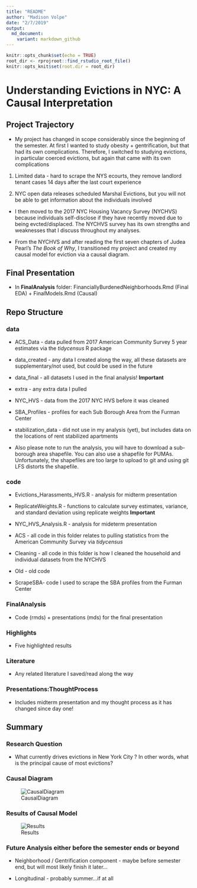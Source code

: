 ```yaml
---
title: "README"
author: "Madison Volpe"
date: "2/7/2019"
output:
  md_document:
    variant: markdown_github
---
```


```r
knitr::opts_chunk$set(echo = TRUE)
root_dir <- rprojroot::find_rstudio_root_file()
knitr::opts_knit$set(root.dir = root_dir)
```

# Understanding Evictions in NYC: A Causal Interpretation 

## Project Trajectory 

* My project has changed in scope considerably since the beginning of the semester. At first I wanted to study obesity + gentrification, but that had its own complications. Therefore, I switched to studying evictions, in particular coerced evictions, but again that came with its own complications

1. Limited data  - hard to scrape the NYS ecourts, they remove landlord tenant cases 14 days after the last court experience

2. NYC open data releases scheduled Marshal Evictions, but you will not be able to get information about the individuals involved

* I then moved to the 2017 NYC Housing Vacancy Survey (NYCHVS) because individuals self-disclose if they have recently moved due to being evcted/displaced. The NYCHVS survey has its own strengths and weaknesses that I discuss throughout my analyses.

* From the NYCHVS and after reading the first seven chapters of Judea Pearl's *The Book of Why*, I transitioned my project and created my causal model for eviction via a causal diagram. 

## Final Presentation 

* In **FinalAnalysis** folder: FinanciallyBurdenedNeighborhoods.Rmd (Final EDA) + FinalModels.Rmd (Causal)

## Repo Structure 

### data

* ACS_Data - data pulled from 2017 American Community Survey 5 year estimates via the *tidycensus* R package 

* data_created - any data I created along the way, all these datasets are supplementary/not used, but could be used in the future 

* data_final - all datasets I used in the final analysis! **Important** 

* extra - any extra data I pulled 

* NYC_HVS - data from the 2017 NYC HVS before it was cleaned 

* SBA_Profiles - profiles for each Sub Borough Area from the Furman Center

* stabilization_data - did not use in my analysis (yet), but includes data on the locations of rent stabilized apartments

* Also please note to run the analysis, you will have to download a sub-borough area shapefile. You can also use a shapefile for PUMAs. Unfortunately, the shapefiles are too large to upload to git and using git LFS distorts the shapefile. 

### code

* Evictions_Harassments_HVS.R - analysis for midterm presentation 

* ReplicateWeights.R - functions to calculate survey estimates, variance, and standard deviation using replicate weights **Important** 

* NYC_HVS_Analysis.R - analysis for mideterm presentation 

* ACS - all code in this folder relates to pulling statistics from the American Community Survey via *tidycensus* 

* Cleaning - all code in this folder is how I cleaned the household and individual datasets from the NYCHVS 

* Old - old code 

* ScrapeSBA- code I used to scrape the SBA profiles from the Furman Center 

### FinalAnalysis

* Code (rmds) + presentations (mds) for the final presentation 

### Highlights

* Five highlighted results

### Literature

* Any related literature I saved/read along the way

### Presentations:ThoughtProcess

* Includes midterm presentation and my thought process as it has changed since day one! 

## Summary 

### Research Question

* What currently drives evictions in New York City ? In other words, what is the principal cause of most evictions? 

### Causal Diagram 

![CausalDiagram](./FinalAnalysis/FinalModels_files/figure-markdown_github/causal_model-1.png)

### Results of Causal Model

![Results](./Highlights/Income_Causal_Model_Results.png)

### Future Analysis either before the semester ends or beyond 

* Neighborhood / Gentrification component  - maybe before semester end, but will most likely finish it later...

* Longitudinal - probably summer...if at all 






